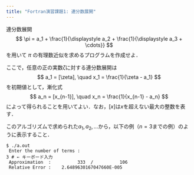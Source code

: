 ```yaml
---
title: "Fortran演習課題1: 連分数展開"
---
```


連分数展開
$$
\pi = a_1 +
\frac{1}{\displaystyle a_2 +
\frac{1}{\displaystyle a_3 + \cdots}}
$$
を用いて $\pi$ の有理数近似を求めるプログラムを作成せよ．  

ここで，任意の正の実数$\zeta$に対する連分数展開は
$$
a_1 = [\zeta], \quad x_1 = \frac{1}{\zeta - a_1}
$$
を初期値として，漸化式
$$
a_n = [x_{n-1}], \quad x_n = \frac{1}{x_{n-1} - a_n}
$$
によって得られることを用いてよい．なお，$[x]$は$x$を超えない最大の整数を表す．

このアルゴリズムで求められた$a_1, a_2, \ldots$から，以下の例（$n=3$までの例）のように表示すること．

```
$ ./a.out
 Enter the number of terms :
3 # ← キーボード入力
 Approximation  :          333  /          106
 Relative Error :    2.6489630167047660E-005
```


